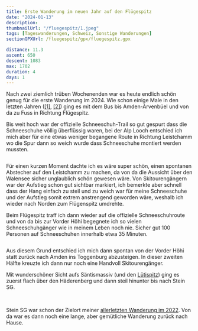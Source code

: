 ```yaml
---
title: Erste Wanderung im neuen Jahr auf den Flügespitz
date: "2024-01-13"
description:
thumbnailUrl: "/fluegespitz/1.jpeg"
tags: [Tageswanderungen, Schweiz, Sonstige Wanderungen]
sectionGPXUrl: /fluegespitz/gpx/fluegespitz.gpx

distance: 11.3
ascent: 650
descent: 1083
max: 1702
duration: 4
days: 1
---
```


Nach zwei ziemlich trüben Wochenenden war es heute endlich schön genug für die erste Wanderung im 2024. Wie schon einige Male in den letzten Jahren (<a href="/blog/2022-01-02-Gulme/">[1]</a>, <a href="/blog/2021-11-21-mattstogg/">[2]</a>) ging es mit dem Bus bis Amden-Arvenbüel und von da zu Fuss in Richtung Flügespitz.

Bis weit hoch war der offizielle Schneeschuh-Trail so gut gespurt dass die Schneeschuhe völlig überflüssig waren, bei der Alp Looch entschied ich mich aber für eine etwas weniger begangene Route in Richtung Leistchamm wo die Spur dann so weich wurde dass Schneeschuhe montiert werden mussten.

<Img imageUrl="/fluegespitz/1.jpeg" description="" />

Für einen kurzen Moment dachte ich es wäre super schön, einen spontanen Abstecher auf den Leistchamm zu machen, da von da die Aussicht über den Walensee sicher unglaublich schön gewesen wäre. Von Skitourengängern war der Aufstieg schon gut sichtbar markiert, ich bemerkte aber schnell dass der Hang einfach zu steil und zu weich war für meine Schneeschuhe und der Aufstieg somit extrem anstrengend geworden wäre, weshalb ich wieder nach Norden zum Flügenspitz umdrehte.

Beim Flügespitz traff ich dann wieder auf die offizielle Schneeschuhroute und von da bis zur Vorder Höhi begegnete ich so vielen Schneeschuhgänger wie in meinem Leben noch nie. Sicher gut 100 Personen auf Schneeschuhen innerhalb etwa 35 Minuten.

<Img
	imageUrl="/fluegespitz/2.jpeg"
	description="Lütispitz (2. von links) und Säntis (rechts)"
/>

Aus diesem Grund entschied ich mich dann spontan von der Vorder Höhi statt zurück nach Amden ins Toggenburg abzusteigen. In dieser zweiten Hälfte kreuzte ich dann nur noch eine Handvoll Skitourengänger.

Mit wunderschöner Sicht aufs Säntismassiv (und den <a href="/blog/2022-11-07-AmdenWinter/">Lütispitz</a>) ging es zuerst flach über den Häderenberg und dann steil hinunter bis nach Stein SG.

<Img imageUrl="/fluegespitz/3.jpeg" description="" />
<Img imageUrl="/fluegespitz/4.jpeg" description="" />

Stein SG war schon der Zielort meiner <a href="/blog/2022-11-07-AmdenWinter/">allerletzten Wanderung im 2022</a>. Von da war es dann noch eine lange, aber gemütliche Wanderung zurück nach Hause.

<Img
	imageUrl="/fluegespitz/5.jpeg"
	description="Sonnenaufgang im Toggenburg erst um 13:30"
/>

